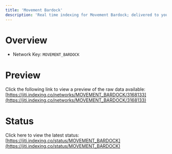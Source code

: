 ```yaml
---
title: 'Movement Bardock'
description: 'Real time indexing for Movement Bardock; delivered to you'
---
```


# Overview
- Network Key: `MOVEMENT_BARDOCK`

# Preview
Click the following link to view a preview of the raw data available: [https://jiti.indexing.co/networks/MOVEMENT_BARDOCK/3168133](https://jiti.indexing.co/networks/MOVEMENT_BARDOCK/3168133)

# Status
Click here to view the latest status: [https://jiti.indexing.co/status/MOVEMENT_BARDOCK](https://jiti.indexing.co/status/MOVEMENT_BARDOCK)

